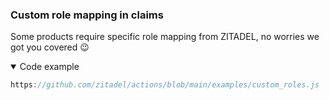 ### Custom role mapping in claims

Some products require specific role mapping from ZITADEL, no worries we got you covered 😉

<details open={props.codeCollapsed ? "" : "open"}>
<summary>Code example</summary>

```js reference
https://github.com/zitadel/actions/blob/main/examples/custom_roles.js
```

</details>